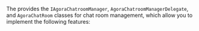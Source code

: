 <PlatformWrapper platform="ios">

The <Vg k="CHAT_SDK"/> provides the `IAgoraChatroomManager`, `AgoraChatroomManagerDelegate`, and `AgoraChatRoom` classes for chat room management, which allow you to implement the following features:

</PlatformWrapper>